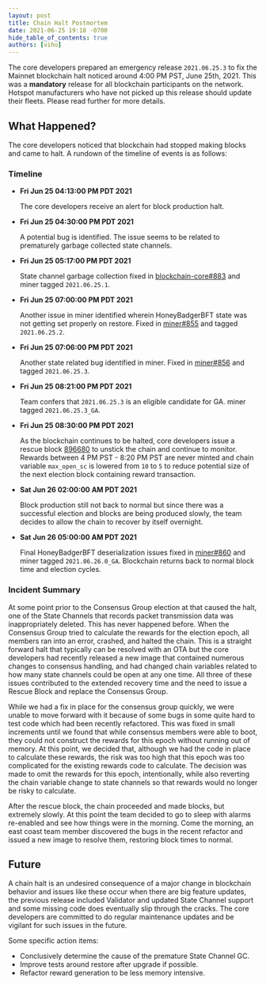 ```yaml
---
layout: post
title: Chain Halt Postmortem
date: 2021-06-25 19:18 -0700
hide_table_of_contents: true
authors: [vihu]
---
```


The core developers prepared an emergency release `2021.06.25.3` to fix the Mainnet blockchain halt
noticed around 4:00 PM PST, June 25th, 2021. This was a **mandatory** release for all blockchain
participants on the network. Hotspot manufacturers who have not picked up this release should update
their fleets. Please read further for more details.

<!--truncate-->

## What Happened?

The core developers noticed that blockchain had stopped making blocks and came to halt. A rundown of
the timeline of events is as follows:

### Timeline

- **Fri Jun 25 04:13:00 PM PDT 2021**

  The core developers receive an alert for block production halt.

- **Fri Jun 25 04:30:00 PM PDT 2021**

  A potential bug is identified. The issue seems to be related to prematurely garbage collected
  state channels.

- **Fri Jun 25 05:17:00 PM PDT 2021**

  State channel garbage collection fixed in
  [blockchain-core#883](https://github.com/helium/blockchain-core/pull/883) and miner tagged
  `2021.06.25.1`.

- **Fri Jun 25 07:00:00 PM PDT 2021**

  Another issue in miner identified wherein HoneyBadgerBFT state was not getting set properly on
  restore. Fixed in [miner#855](https://github.com/helium/miner/pull/855) and tagged `2021.06.25.2`.

- **Fri Jun 25 07:06:00 PM PDT 2021**

  Another state related bug identified in miner. Fixed in
  [miner#856](https://github.com/helium/miner/pull/856) and tagged `2021.06.25.3`.

- **Fri Jun 25 08:21:00 PM PDT 2021**

  Team confers that `2021.06.25.3` is an eligible candidate for GA. miner tagged `2021.06.25.3_GA`.

- **Fri Jun 25 08:30:00 PM PDT 2021**

  As the blockchain continues to be halted, core developers issue a rescue block
  [896680](https://explorer.helium.com/blocks/896680) to unstick the chain and continue to monitor.
  Rewards between 4 PM PST - 8:20 PM PST are never minted and chain variable `max_open_sc` is
  lowered from `10` to `5` to reduce potential size of the next election block containing reward
  transaction.

- **Sat Jun 26 02:00:00 AM PDT 2021**

  Block production still not back to normal but since there was a successful election and blocks are
  being produced slowly, the team decides to allow the chain to recover by itself overnight.

- **Sat Jun 26 05:00:00 AM PDT 2021**

  Final HoneyBadgerBFT deserialization issues fixed in
  [miner#860](https://github.com/helium/miner/pull/860) and miner tagged `2021.06.26.0_GA`.
  Blockchain returns back to normal block time and election cycles.

### Incident Summary

At some point prior to the Consensus Group election at that caused the halt, one of the State
Channels that records packet transmission data was inappropriately deleted. This has never happened
before. When the Consensus Group tried to calculate the rewards for the election epoch, all members
ran into an error, crashed, and halted the chain. This is a straight forward halt that typically can
be resolved with an OTA but the core developers had recently released a new image that contained
numerous changes to consensus handling, and had changed chain variables related to how many state
channels could be open at any one time. All three of these issues contributed to the extended
recovery time and the need to issue a Rescue Block and replace the Consensus Group.

While we had a fix in place for the consensus group quickly, we were unable to move forward with it
because of some bugs in some quite hard to test code which had been recently refactored. This was
fixed in small increments until we found that while consensus members were able to boot, they could
not construct the rewards for this epoch without running out of memory. At this point, we decided
that, although we had the code in place to calculate these rewards, the risk was too high that this
epoch was too complicated for the existing rewards code to calculate. The decision was made to omit
the rewards for this epoch, intentionally, while also reverting the chain variable change to state
channels so that rewards would no longer be risky to calculate.

After the rescue block, the chain proceeded and made blocks, but extremely slowly. At this point the
team decided to go to sleep with alarms re-enabled and see how things were in the morning. Come the
morning, an east coast team member discovered the bugs in the recent refactor and issued a new image
to resolve them, restoring block times to normal.

## Future

A chain halt is an undesired consequence of a major change in blockchain behavior and issues like
these occur when there are big feature updates, the previous release included Validator and updated
State Channel support and some missing code does eventually slip through the cracks. The core
developers are committed to do regular maintenance updates and be vigilant for such issues in the
future.

Some specific action items:

- Conclusively determine the cause of the premature State Channel GC.
- Improve tests around restore after upgrade if possible.
- Refactor reward generation to be less memory intensive.
